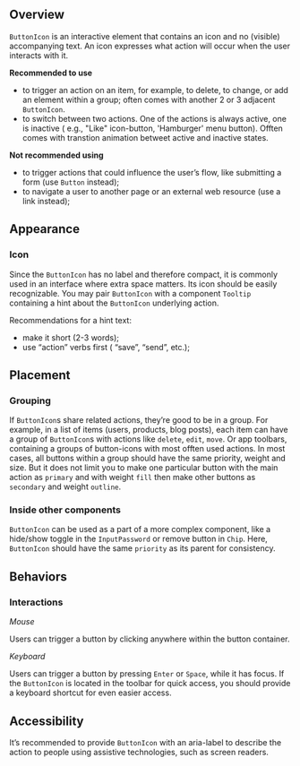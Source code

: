 ## Overview

`ButtonIcon` is an interactive element that contains an icon and no (visible) accompanying text. An icon expresses what action will occur when the user interacts with it.

**Recommended to use**

- to trigger an action on an item, for example, to delete, to change, or add an element within a group; often comes with another 2 or 3 adjacent `ButtonIcon`.
- to switch between two actions. One of the actions is always active, one is inactive ( e.g., "Like" icon-button, 'Hamburger' menu button). Offten comes with transtion animation betweet active and inactive states.

**Not recommended using**

- to trigger actions that could influence the user’s flow, like submitting a form (use `Button` instead);
- to navigate a user to another page or an external web resource (use a link instead);

## Appearance

### Icon

Since the `ButtonIcon` has no label and therefore compact, it is commonly used in an interface where extra space matters. Its icon should be easily recognizable. You may pair `ButtonIcon` with a component `Tooltip` containing a hint about the `ButtonIcon` underlying action.

Recommendations for a hint text:

- make it short (2-3 words);
- use “action” verbs first ( “save”, “send”, etc.);

## Placement

### Grouping

If `ButtonIcon`s share related actions, they’re good to be in a group. For example, in a list of items (users, products, blog posts), each item can have a group of `ButtonIcon`s with actions like `delete`, `edit`, `move`. Or app toolbars, containing a groups of button-icons with most offten used actions. In most cases, all buttons within a group should have the same priority, weight and size. But it does not limit you to make one particular button with the main action as `primary` and with weight `fill` then make other buttons as `secondary` and weight `outline`.

### Inside other components

`ButtonIcon` can be used as a part of a more complex component, like a hide/show toggle in the `InputPassword` or remove button in `Chip`. Here, `ButtonIcon` should have the same `priority` as its parent for consistency.

## Behaviors

### Interactions

_Mouse_

Users can trigger a button by clicking anywhere within the button container.

_Keyboard_

Users can trigger a button by pressing `Enter` or `Space`, while it has focus. If the `ButtonIcon` is located in the toolbar for quick access, you should provide a keyboard shortcut for even easier access.

## Accessibility

It’s recommended to provide `ButtonIcon` with an aria-label to describe the action to people using assistive technologies, such as screen readers.
